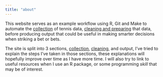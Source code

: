 ```yaml
---
title: "about"
---
```


This website serves as an example workflow using R, Git and Make to automate the [collection](data-collection.html) of tennis data, [cleaning and preparing](data-cleaning.html) that data, before producing output that could be useful in making smarter decisions when striking a bet or bets.

The site is split into 3 sections, [collection](data-collection.html), [cleaning](data-cleaning.html), and output, I've tried to explain the steps I've taken in those sections, these explanations will hopefully improve over time as I have more time.  I will also try to link to useful resources when I use an R package, or some programming _skill_ that may be of interest.
